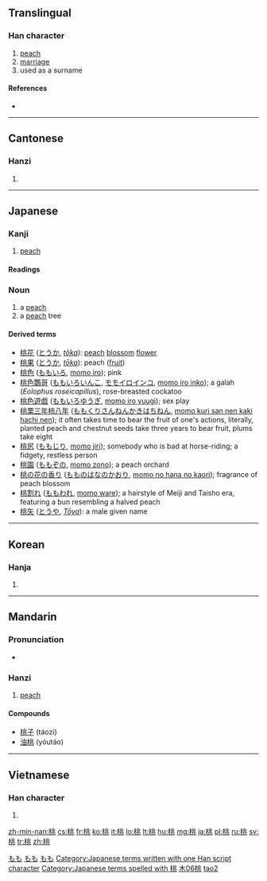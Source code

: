 ==Translingual==

===Han character===
{{Han char|rn=75|rad=木|as=06|sn=10|four=4291<sub>3</sub>|canj=木中一人 (DLMO)}}

# [[peach]]
# [[marriage]]
# used as a surname

====References====
* {{Han ref|kx=0525.040|dkj=14757|dj=0913.080|hdz=21202.070|uh=6843|ud=26691|bh=AEE7|bd=44775}}

----

==Cantonese==

===Hanzi===
{{yue-hanzi|jyut=|y=tou4}}

# {{defn|lang=yue|sort=木06}}

----

==Japanese==

===Kanji===
{{ja-kanji|grade=c|rs=木06}}

# [[peach]]

====Readings====
{{ja-readings
|kanon=[[とう]] (tō), {{qualifier|historical}} [[たう]] (tau)
|kun=[[もも]] (momo)
}}

===Noun===
{{ja-noun|k|hira=もも|kata=モモ|rom=momo}}

# a [[peach]]
# a [[peach]] tree

====Derived terms====
* [[桃花]] ([[とうか]], ''[[tōka]]''): [[peach]] [[blossom]] [[flower]]
* [[桃果]] ([[とうか]], ''[[tōka]]''): peach ([[fruit]])
* [[桃色]] ([[ももいろ]], [[momo iro]]); pink
* [[桃色鸚哥]] ([[ももいろいんこ]], [[モモイロインコ]], [[momo iro inko]]); a galah (''Eolophus roseicapillus''), rose-breasted cockatoo
* [[桃色遊戯]] ([[ももいろゆうぎ]], [[momo iro yuugi]]); sex play
* [[桃栗三年柿八年]] ([[ももくりさんねんかきはちねん]], [[momo kuri san nen kaki hachi nen]]); it often takes time to bear the fruit of one's actions, literally, planted peach and chestnut seeds take three years to bear fruit, plums take eight
* [[桃尻]] ([[ももじり]], [[momo jiri]]); somebody who is bad at horse-riding; a fidgety, restless person
* [[桃園]] ([[ももぞの]], [[momo zono]]); a peach orchard
* [[桃の花の香り]] ([[もものはなのかおり]], [[momo no hana no kaori]]); fragrance of peach blossom
* [[桃割れ]] ([[ももわれ]], [[momo ware]]); a hairstyle of Meiji and Taisho era, featuring a bun resembling a halved peach
* [[桃矢]] ([[とうや]], ''[[Tōya]]''): a male given name

[[Category:1000 Japanese basic words|もも]]
[[Category:ja:Fruits|もも]]
[[Category:ja:Trees|もも]]
[[Category:Japanese terms written with one Han script character]]
[[Category:Japanese terms spelled with 桃]]
----

==Korean==

===Hanja===
{{ko-hanja|hangeul=도|eumhun=|rv=do|mr=to|y=to}}

# {{defn|lang=ko|sort=木06}}

----

==Mandarin==
{{zh-hanzi|[[桃]]}}

===Pronunciation===
* {{audio|Zh-táo.ogg|Audio}}

===Hanzi===
{{cmn-hanzi|pin=[[táo]] ([[tao2]])|wg=t'ao<sup>2</sup>}}

# [[peach]]

====Compounds====
* [[桃子]] (táozi)
* [[油桃]] (yóutáo)

[[Category:cmn:Fruits in traditional script|木06桃]]
[[Category:cmn:Fruits in simplified script|tao2]]

----

==Vietnamese==

===Han character===
{{vi-hantu|[[đào]]|rs=木06}}

# {{defn|lang=vi|sort=木06}}

[[zh-min-nan:桃]]
[[cs:桃]]
[[fr:桃]]
[[ko:桃]]
[[it:桃]]
[[lo:桃]]
[[lt:桃]]
[[hu:桃]]
[[mg:桃]]
[[ja:桃]]
[[pl:桃]]
[[ru:桃]]
[[sv:桃]]
[[tr:桃]]
[[zh:桃]]